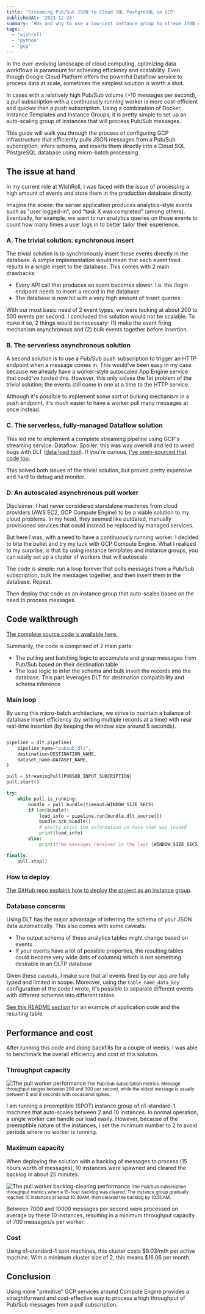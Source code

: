 ```yaml
---
title: 'Streaming Pub/Sub JSON to Cloud SQL PostgreSQL on GCP'
publishedAt: '2023-12-28'
summary: 'How and why to use a low-cost instance group to stream JSON events from Pub/Sub to PostgreSQL running on Cloud SQL.'
tags: 
  - 'wishroll'
  - 'python'
  - 'gcp'
---
```


In the ever-evolving landscape of cloud computing, optimizing data workflows is
paramount for achieving efficiency and scalability. Even though Google Cloud Platform
offers the powerful Dataflow service to process data at scale, sometimes the simplest solution
is worth a shot. 

In cases with a relatively high Pub/Sub volume (>10 messages per second), a pull
subscription with a continuously running worker is more cost-efficient and quicker than
a push subscription. Using a combination of Docker, Instance Templates and Instance
Groups, it is pretty simple to set up an auto-scaling group of instances that will
process Pub/Sub messages.

This guide will walk you through the process of configuring GCP infrastructure that
efficiently pulls JSON messages from a Pub/Sub subscription, infers schema, and inserts
them directly into a Cloud SQL PostgreSQL database using micro-batch processing.

<SubscribeCTA />

## The issue at hand

In my current role at WishRoll, I was faced with the issue of processing a high amount
of events and store them in the production database directly. 

Imagine the scene: the server application produces analytics-style events such as "user
logged-in", and "task X was completed" (among others). Eventually, for example, we want
to run analytics queries on those events to count how many times a user logs in to
better tailor their experience.

### A. The trivial solution: synchronous insert

The trivial solution is to synchronously insert these events directly in the database. A
simple implementation would mean that each event fired results in a single insert to the
database. This comes with 2 main drawbacks:

- Every API call that produces an event becomes slower. I.e. the /login endpoint needs to insert a record in the database
- The database is now hit with a very high amount of insert queries

With our most basic need of 2 event types, we were looking at about 200 to 500 events
per second. I concluded this solution would not be scalable. To make it so, 2 things
would be necessary: (1) make the event firing mechanism asynchronous and (2) bulk events
together before insertion.

### B. The serverless asynchronous solution

A second solution is to use a Pub/Sub push subscription to trigger an HTTP endpoint when
a message comes in. This would've been easy in my case because we already have a
worker-style autoscaled App Engine service that could've hosted this. However, this only
solves the 1st problem of the trivial solution; the events still come in one at a
time to the HTTP service.

Although it's possible to implement some sort of bulking mechanism in a push endpoint,
it's much easier to have a worker pull many messages at once instead.

### C. The serverless, fully-managed Dataflow solution

This led me to implement a complete streaming pipeline using GCP's streaming service:
Dataflow. Spoiler: this was way overkill and led to weird bugs with DLT ([data load
tool](https://dlthub.com/)). If you're curious, [I've open-sourced that code
too](https://github.com/dataroche/pubsub-dataflow-dlt). 

This solved both issues of the trivial solution, but proved pretty expensive and hard to
debug and monitor.

### D. An autoscaled asynchronous pull worker

Disclaimer: I had never considered standalone machines from cloud providers (AWS EC2, GCP Compute
Engine) to be a viable solution to my cloud problems. In my head, they seemed like
outdated, manually provisioned services that could instead be replaced by managed
services.

But here I was, with a need to have a continuously running worker. I decided to bite the
bullet and try my luck with GCP Compute Engine. What I realized to my surprise, is that
by using instance templates and instance groups, you can easily set up a cluster of workers
that will autoscale.

The code is simple: run a loop forever that pulls messages from a Pub/Sub subscription,
bulk the messages together, and then insert them in the database. Repeat.

Then deploy that code as an instance group that auto-scales based on the need to process
messages.

## Code walkthrough

[The complete source code is available here.](https://github.com/dataroche/pubsub-dlt-stream)

Summarily, the code is comprised of 2 main parts:

- The pulling and batching logic to accumulate and group messages from Pub/Sub based on
  their destination table
- The load logic to infer the schema and bulk insert the records into the database. This
  part leverages DLT for destination compatibility and schema inference

### Main loop

By using this micro-batch architecture, we strive to maintain a balance of database
insert efficiency (by writing multiple records at a time) with near real-time insertion
(by keeping the window size around 5 seconds). 

```python

pipeline = dlt.pipeline(
    pipeline_name="pubsub_dlt",
    destination=DESTINATION_NAME,
    dataset_name=DATASET_NAME,
)

pull = StreamingPull(PUBSUB_INPUT_SUBCRIPTION)
pull.start()

try:
    while pull.is_running:
        bundle = pull.bundle(timeout=WINDOW_SIZE_SECS)
        if len(bundle):
            load_info = pipeline.run(bundle.dlt_source())
            bundle.ack_bundle()
            # pretty print the information on data that was loaded
            print(load_info)
        else:
            print(f"No messages received in the last {WINDOW_SIZE_SECS} seconds")

finally:
    pull.stop()

```

### How to deploy

[The GitHub repo explains how to deploy the project as an instance group](https://github.com/dataroche/pubsub-dlt-stream?tab=readme-ov-file#example-deployment-as-a-gcp-instance-group).

### Database concerns

Using DLT has the major advantage of inferring the schema of your JSON data
automatically. This also comes with some caveats:

- The output schema of these analytics tables might change based on events
- If your events have a lot of possible properties, the resulting tables could become
  very wide (lots of columns) which is not something desirable in an OLTP database

Given these caveats, I make sure that all events fired by our app are fully typed and
limited in scope. Moreover, using the `table_name_data_key` configuration of the code I
wrote, it's possible to separate different events with different schemas into different
tables.

[See this README
section](https://github.com/dataroche/pubsub-dlt-stream?tab=readme-ov-file#output-table-format)
for an example of application code and the resulting table.

## Performance and cost

After running this code and doing backfills for a couple of weeks, I was able to
benchmark the overall efficiency and cost of this solution.

### Throughput capacity

<img
  src="/images/streaming-pubsub/pubsub_performance.png"
  alt="The pull worker performance"
/>
<small> 
The Pub/Sub subscription metrics. Message throughput ranges between 200 and 300
per second, while the oldest message is usually between 5 and 8 seconds with occasional spikes.
</small>

I am running a preemptible (SPOT) instance group of n1-standard-1 machines that
auto-scales between 2 and 10 instances. In normal operation, a single worker can handle
our load easily. However, because of the preemptible nature of the instances, I set the
minimum number to 2 to avoid periods where no worker is running.

### Maximum capacity

When deploying the solution with a backlog of messages to process (15 hours worth of
messages), 10 instances were spawned and cleared the backlog in about 25 minutes.

<img src="/images/streaming-pubsub/pubsub_backlog_performance.png" alt="The pull worker
  backlog-clearing performance" /> 
<small> 
The Pub/Sub subscription throughput metrics when a 15-hour backlog was cleared. The
instance group gradually reached 10 instances at about 10:30AM, then cleared the
backlog by 10:50AM.
</small>

Between 7000 and 10000 messages per second were processed on average by these 10
instances, resulting in a minimum throughput capacity of 700 messages/s per worker.

### Cost

Using n1-standard-1 spot machines, this cluster costs $8.03/mth per active machine. With
a minimum cluster size of 2, this means $16.06 per month.

## Conclusion

Using more "primitive" GCP services around Compute Engine provides a straightforward and
cost-effective way to process a high throughput of Pub/Sub messages from a pull
subscription.


